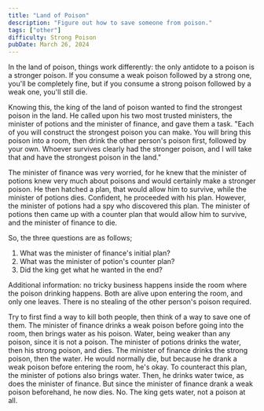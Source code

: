 ```yaml
---
title: "Land of Poison"
description: "Figure out how to save someone from poison."
tags: ["other"]
difficulty: Strong Poison
pubDate: March 26, 2024
---
```


In the land of poison, things work differently: the only antidote to a poison
is a stronger poison. If you consume a weak poison followed by a strong one,
you'll be completely fine, but if you consume a strong poison followed by a weak
one, you'll still die.

Knowing this, the king of the land of poison wanted to find the strongest poison
in the land. He called upon his two most trusted ministers, the minister of potions
and the minister of finance, and gave them a task. "Each of you will construct
the strongest poison you can make. You will bring this poison into a room, then
drink the other person's poison first, followed by your own. Whoever survives
clearly had the stronger poison, and I will take that and have the strongest poison
in the land."

The minister of finance was very worried, for he knew that the minister of potions
knew very much about poisons and would certainly make a stronger poison. He then
hatched a plan, that would allow him to survive, while the minister of potions dies.
Confident, he proceeded with his plan. However, the minister of potions had a spy
who discovered this plan. The minister of potions then came up with a counter plan
that would allow him to survive, and the minister of finance to die.

So, the three questions are as follows;

1. What was the minister of finance's initial plan?
2. What was the minister of potion's counter plan?
3. Did the king get what he wanted in the end?

Additional information: no tricky business happens inside the room where the poison
drinking happens. Both are alive upon entering the room, and only one leaves.
There is no stealing of the other person's poison required.

<Hint>
Try to first find a way to kill both people, then think of a way to save one of them.
</Hint>

<Solution>
The minister of finance drinks a weak poison before going into the room, then brings water as his poison. Water, being weaker than any poison, since it is not a poison. The minister of potions drinks the water, then his strong poison, and dies. The minister of finance drinks the strong poison, then the water. He would normally die, but because he drank a weak poison before entering the room, he's okay.
</Solution>

<Solution>
To counteract this plan, the minister of potions also brings water. Then, he drinks water twice, as does the minister of finance. But since the minister of finance drank a weak poison beforehand, he now dies.
</Solution>

<Solution>
No. The king gets water, not a poison at all.
</Solution>
